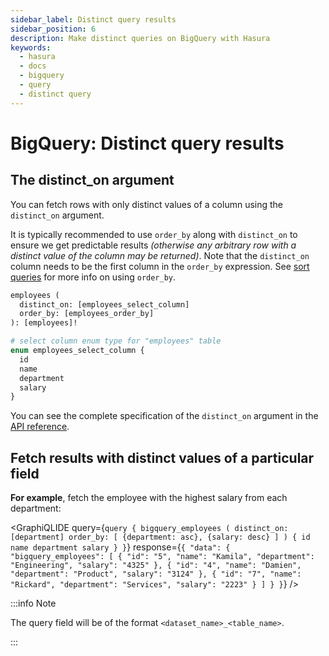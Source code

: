 ```yaml
---
sidebar_label: Distinct query results
sidebar_position: 6
description: Make distinct queries on BigQuery with Hasura
keywords:
  - hasura
  - docs
  - bigquery
  - query
  - distinct query
---
```



# BigQuery: Distinct query results

## The **distinct_on** argument

You can fetch rows with only distinct values of a column using the
`distinct_on` argument.

It is typically recommended to use `order_by` along with `distinct_on`
to ensure we get predictable results *(otherwise any arbitrary row with
a distinct value of the column may be returned)*. Note that the
`distinct_on` column needs to be the first column in the `order_by`
expression. See [sort queries](/queries/bigquery/sorting.mdx) for more info on
using `order_by`.

```graphql
employees (
  distinct_on: [employees_select_column]
  order_by: [employees_order_by]
): [employees]!

# select column enum type for "employees" table
enum employees_select_column {
  id
  name
  department
  salary
}
```

You can see the complete specification of the `distinct_on` argument in
the [API reference](/api-reference/graphql-api/query.mdx#distinctonexp).

## Fetch results with distinct values of a particular field

**For example**, fetch the employee with the highest salary from each
department:

<GraphiQLIDE
  query={`query {
  bigquery_employees (
    distinct_on: [department]
    order_by: [
      {department: asc},
      {salary: desc}
    ]
  ) {
    id
    name
    department
    salary
  }
}`}
response={`{
 "data": {
   "bigquery_employees": [
     {
       "id": "5",
       "name": "Kamila",
       "department": "Engineering",
       "salary": "4325"
     },
     {
       "id": "4",
       "name": "Damien",
       "department": "Product",
       "salary": "3124"
     },
     {
       "id": "7",
       "name": "Rickard",
       "department": "Services",
       "salary": "2223"
     }
   ]
 }
}`}
/>

:::info Note

The query field will be of the format `<dataset_name>_<table_name>`.

:::
